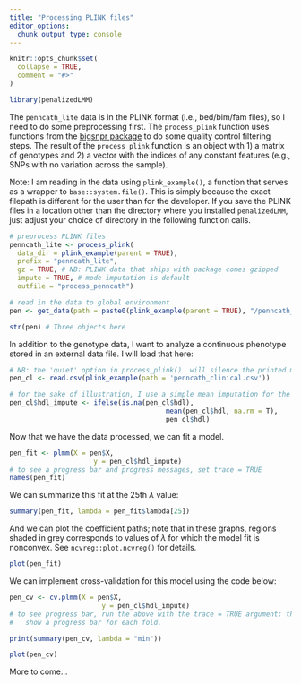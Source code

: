 ```yaml
---
title: "Processing PLINK files"
editor_options: 
  chunk_output_type: console
---
```


```r
knitr::opts_chunk$set(
  collapse = TRUE,
  comment = "#>"
)
```

```r
library(penalizedLMM)
```

The `penncath_lite` data is in the PLINK format (i.e., bed/bim/fam files), so I need to do some preprocessing first. The `process_plink` function uses functions from the [bigsnpr package](https://privefl.github.io/bigsnpr/reference/index.html) to do some quality control filtering steps. The result of the `process_plink` function is an object with 1) a matrix of genotypes and 2) a vector with the indices of any constant features (e.g., SNPs with no variation across the sample). 

Note: I am reading in the data using `plink_example()`, a function that serves as a wrapper to `base::system.file()`. This is simply because the exact filepath is different for the user than for the developer. If you save the PLINK files in a location other than the directory where you installed `penalizedLMM`, just adjust your choice of directory in the following function calls. 

```r
# preprocess PLINK files
penncath_lite <- process_plink(
  data_dir = plink_example(parent = TRUE),
  prefix = "penncath_lite",
  gz = TRUE, # NB: PLINK data that ships with package comes gzipped
  impute = TRUE, # mode imputation is default 
  outfile = "process_penncath")
```

```r
# read in the data to global environment
pen <- get_data(path = paste0(plink_example(parent = TRUE), "/penncath_lite"))

str(pen) # Three objects here
```


In addition to the genotype data, I want to analyze a continuous phenotype stored in an external data file. I will load that here: 

```r
# NB: the 'quiet' option in process_plink()  will silence the printed messages
pen_cl <- read.csv(plink_example(path = 'penncath_clinical.csv'))

# for the sake of illustration, I use a simple mean imputation for the outcome 
pen_cl$hdl_impute <- ifelse(is.na(pen_cl$hdl),
                                       mean(pen_cl$hdl, na.rm = T),
                                       pen_cl$hdl)
```


Now that we have the data processed, we can fit a model. 

```r
pen_fit <- plmm(X = pen$X,
                     y = pen_cl$hdl_impute)
# to see a progress bar and progress messages, set trace = TRUE
names(pen_fit)
```

We can summarize this fit at the 25th $\lambda$ value:  

```r
summary(pen_fit, lambda = pen_fit$lambda[25])
```

And we can plot the coefficient paths; note that in these graphs, regions shaded in grey corresponds to values of $\lambda$ for which the model fit is nonconvex. See `ncvreg::plot.ncvreg()` for details.

```r
plot(pen_fit)
```

We can implement cross-validation for this model using the code below: 

```r
pen_cv <- cv.plmm(X = pen$X,
                       y = pen_cl$hdl_impute)
# to see progress bar, run the above with the trace = TRUE argument; this will
#   show a progress bar for each fold. 

print(summary(pen_cv, lambda = "min"))

plot(pen_cv)
```


More to come...

